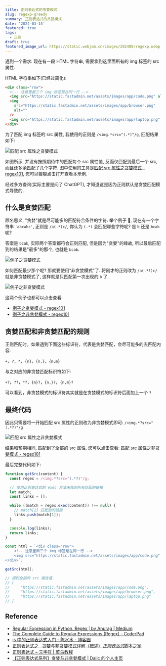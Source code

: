 ```yaml
---
title: 正则表达式的贪婪模式
slug: regexp-greedy
summary: 正则表达式的贪婪模式
date: '2024-03-15'
featured: true
tags:
  - 正则
draft: true
featured_image_url: https://static.webjam.cn/images/202405/regexp.webp
---
```


遇到一个需求: 现在有一段 HTML 字符串, 需要拿到这里面所有的 img 标签的 src 属性.

HTML 字符串如下(已经过简化):

```html
<div class="row">
  <!-- 注意里面三个 img 标签是在同一行 -->
  <img src="https://static.fastadmin.net/assets/images/app/code.png" alt="" />
  <img
    src="https://static.fastadmin.net/assets/images/app/browser.png"
    alt=""
  />
  <img src="https://static.fastadmin.net/assets/images/app/laptop.png" alt="" />
</div>
```

为了匹配 img 标签的 src 属性, 我使用的正则是 `/<img.*src="(.*)"/g`, 匹配结果如下:

![匹配 src 属性之贪婪模式](https://static.webjam.cn/images/202405/regex101-demo01.webp)

如图所示, 并没有按照期待中的匹配每个 src 属性值, 反而仅匹配到最后一个 src, 而且还多余匹配了几个字符. 图中使用的工具是[匹配 src 属性之贪婪模式 - regex101](https://regex101.com/r/dCCFvi/1), 您可以狠狠点击打开查看本示例.

经过多方查询(实际主要是问了 ChatGPT), 才知道这是因为正则默认是贪婪匹配模式导致的.

## 什么是贪婪匹配

顾名思义, "贪婪"就是尽可能多的匹配符合条件的字符. 举个例子 🌰, 现在有一个字符串 `'abcabc'`, 正则是 `/a(.*)c/`, 你认为 `(.*)` 会匹配哪些字符呢? 是 `b` 还是 `bcab` 呢?

答案是 `bcab`, 实际两个答案都符合正则匹配, 但是因为"贪婪"的缘故, 所以最后匹配到的结果是"最多"的那个, 也就是 `bcab`.

![例子之贪婪模式](https://static.webjam.cn/images/202405/regex101-greedy-01.webp)

如何匹配最少那个呢? 那就要使用"非贪婪模式"了. 将刚才的正则改为 `/a(.*?)c/` 就是非贪婪模式了, 这样就是只匹配第一次出现的 `b` 了.

![例子之非贪婪模式](https://static.webjam.cn/images/202405/regex101-greedy-02.webp)

这两个例子也都可以点击查看:

- [例子之贪婪模式 - regex101](https://regex101.com/r/bLKSc8/1)
- [例子之非贪婪模式 - regex101](https://regex101.com/r/bLKSc8/2)

## 贪婪匹配和非贪婪匹配的规则

正则匹配时，如果遇到下面这些标识符，代表是贪婪匹配，会尽可能多的去匹配内容:

`+`，`?`，`*`，`{n}`，`{n,}`，`{n,m}`

与之对应的非贪婪匹配标识符如下:

`+?`，`??`，`*?`，`{n}?`，`{n,}?`，`{n,m}?`

可以看到，非贪婪模式的标识符其实就是在贪婪模式的标识符后面加上一个 `?`

## 最终代码

因此只需要将一开始匹配 src 属性的正则改为非贪婪模式即可: `/<img.*?src="(.*?)"/g`

![匹配 src 属性之非贪婪模式](https://static.webjam.cn/images/202405/regex101-demo02.webp)

结果和预期相同, 匹配到了全部的 src 属性, 您可以点击查看: [匹配 src 属性之非贪婪模式 - regex101](https://regex101.com/r/dCCFvi/2)

最后完整代码如下:

```js
function getSrc(content) {
  const regex = /<img.*?src="(.*?)"/g;

  // 使用正则表达式的 exec 方法来找到所有匹配的链接
  let match;
  const links = [];

  while ((match = regex.exec(content)) !== null) {
    // match[1] 匹配到的链接
    links.push(match[1]);
  }

  console.log(links);
  return links;
}
```

```js
const html = `<div class="row">
    <!-- 注意里面三个 img 标签是在同一行 -->
    <img src="https://static.fastadmin.net/assets/images/app/code.png" alt=""> <img src="https://static.fastadmin.net/assets/images/app/browser.png" alt=""> <img src="https://static.fastadmin.net/assets/images/app/laptop.png" alt="">
</div>`;

getSrc(html);

// 得到全部的 src 属性值
// [
//     "https://static.fastadmin.net/assets/images/app/code.png",
//     "https://static.fastadmin.net/assets/images/app/browser.png",
//     "https://static.fastadmin.net/assets/images/app/laptop.png"
// ]
```

## Reference

- [Regular Expression in Python. Regex | by Anurag | Medium](https://nowitsanurag.medium.com/regular-expression-in-python-f42483e80daa)
- [The Complete Guide to Regular Expressions (Regex) - CoderPad](https://coderpad.io/blog/development/the-complete-guide-to-regular-expressions-regex/)
- [js 中的正则表达式入门 - 陈水水 - 博客园](https://www.cnblogs.com/chenmeng0818/p/6370819.html)
- [正则表达式之   贪婪与非贪婪模式详解（概述）*正则表达式*脚本之家](https://www.jb51.net/article/31491.htm)
- [正则表达式 – 元字符 | 菜鸟教程](https://www.runoob.com/regexp/regexp-metachar.html)
- [【正则表达式系列】贪婪与非贪婪模式 | Dailc 的个人主页](http://www.dailichun.com/2017/07/06/regularExpressionGreedyAndLazy.html)
